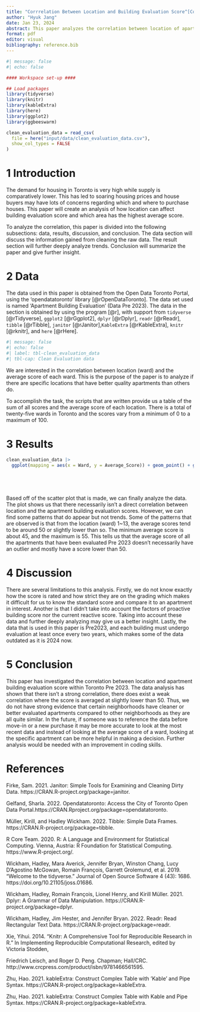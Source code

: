 ```yaml
---
title: "Corrrelation Between Location and Building Evaluation Score^[Code and data supporting this analysis is available at: https://github.com/anggimude/Correlation-Between-Location-and-Building-Evalualtion-Score.git]"
author: "Hyuk Jang"
date: Jan 23, 2024
abstract: This paper analyzes the correlation between location of apartment buildings in Toronto and its evaluation score. This will help us analyze some safer and cleaner neighberhoods and what may be the reason why such correlation occurs. 
format: pdf
editor: visual
bibliography: reference.bib
---
```


```r
#| message: false
#| echo: false

#### Workspace set-up ####

## Load packages
library(tidyverse)
library(knitr)
library(kableExtra)
library(here)
library(ggplot2)
library(ggbeeswarm)

clean_evaluation_data = read_csv(
  file = here("input/data/clean_evaluation_data.csv"),
  show_col_types = FALSE
)

```

# 1 Introduction

The demand for housing in Toronto is very high while supply is comparatively lower. This has led to soaring housing prices and house buyers may have lots of concerns regarding which and where to purchase houses. This paper will create an analysis of how location can affect building evaluation score and which area has the highest average score.

To analyze the correlation, this paper is divided into the following subsections: data, results, discussion, and conclusion. The data section will discuss the information gained from cleaning the raw data. The result section will further deeply analyze trends. Conclusion will summarize the paper and give further insight.

# 2 Data

The data used in this paper is obtained from the Open Data Toronto Portal, using the 'opendatatoronto' library [@rOpenDataToronto]. The data set used is named 'Apartment Building Evaluation' (Data Pre 2023). The data in the section is obtained by using the program [@r], with support from `tidyverse` [@rTidyverse], `ggplot2` [@rGgplot2], `dplyr` [@rDplyr], `readr` [@rReadr], `tibble` [@rTibble], `janitor` [@rJanitor],`KableExtra` [@rKableExtra], `knitr` [@rknitr], and `here` [@rHere].

```r
#| message: false
#| echo: false
#| label: tbl-clean_evaluation_data
#| tbl-cap: Clean Evaluation data

```

We are interested in the correlation between location (ward) and the average score of each ward. This is the purpose of the paper is to analyze if there are specific locations that have better quality apartments than others do.

To accomplish the task, the scripts that are written provide us a table of the sum of all scores and the average score of each location. There is a total of twenty-five wards in Toronto and the scores vary from a minimum of 0 to a maximum of 100.

# 3 Results

```r
clean_evaluation_data |>
  ggplot(mapping = aes(x = Ward, y = Average_Score)) + geom_point() + geom_beeswarm() + labs(x = "location", y = "Average Evaluation Score") + theme_minimal()



 
```

Based off of the scatter plot that is made, we can finally analyze the data. The plot shows us that there necessarily isn't a direct correlation between location and the apartment building evaluation scores. However, we can find some patterns that do appear but not trends. Some of the patterns that are observed is that from the location (ward) 1\~13, the average scores tend to be around 50 or slightly lower than so. The minimum average score is about 45, and the maximum is 55. This tells us that the average score of all the apartments that have been evaluated Pre 2023 doesn't necessarily have an outlier and mostly have a score lower than 50.

# 4 Discussion

There are several limitations to this analysis. Firstly, we do not know exactly how the score is rated and how strict they are on the grading which makes it difficult for us to know the standard score and compare it to an apartment in interest. Another is that I didn't take into account the factors of proactive building score nor the current reactive score. Taking into account these data and further deeply analyzing may give us a better insight. Lastly, the data that is used in this paper is Pre2023, and each building must undergo evaluation at least once every two years, which makes some of the data outdated as it is 2024 now.

# 5 Conclusion

This paper has investigated the correlation between location and apartment building evaluation score within Toronto Pre 2023. The data analysis has shown that there isn't a strong correlation, there does exist a weak correlation where the score is averaged at slightly lower than 50. Thus, we do not have strong evidence that certain neighborhoods have cleaner or better evaluated apartments compared to other neighborhoods as they are all quite similar. In the future, if someone was to reference the data before move-in or a new purchase it may be more accurate to look at the most recent data and instead of looking at the average score of a ward, looking at the specific apartment can be more helpful in making a decision. Further analysis would be needed with an improvement in coding skills.

# References

Firke, Sam. 2021. Janitor: Simple Tools for Examining and Cleaning Dirty Data. https://CRAN.R-project.org/package=janitor.

Gelfand, Sharla. 2022. Opendatatoronto: Access the City of Toronto Open Data Portal.https://CRAN.Rproject.org/package=opendatatoronto.

Müller, Kirill, and Hadley Wickham. 2022. Tibble: Simple Data Frames. https://CRAN.R-project.org/package=tibble.

R Core Team. 2020. R: A Language and Environment for Statistical Computing. Vienna, Austria: R Foundation for Statistical Computing. https://www.R-project.org/.

Wickham, Hadley, Mara Averick, Jennifer Bryan, Winston Chang, Lucy D’Agostino McGowan, Romain François, Garrett Grolemund, et al. 2019. “Welcome to the tidyverse.” Journal of Open Source Software 4 (43): 1686. https://doi.org/10.21105/joss.01686.

Wickham, Hadley, Romain François, Lionel Henry, and Kirill Müller. 2021. Dplyr: A Grammar of Data Manipulation. https://CRAN.R-project.org/package=dplyr.

Wickham, Hadley, Jim Hester, and Jennifer Bryan. 2022. Readr: Read Rectangular Text Data. https://CRAN.R-project.org/package=readr.

Xie, Yihui. 2014. “Knitr: A Comprehensive Tool for Reproducible Research in R.” In Implementing Reproducible Computational Research, edited by Victoria Stodden,

Friedrich Leisch, and Roger D. Peng. Chapman; Hall/CRC. http://www.crcpress.com/product/isbn/9781466561595.

Zhu, Hao. 2021. kableExtra: Construct Complex Table with ’Kable’ and Pipe Syntax. https://CRAN.R-project.org/package=kableExtra.

Zhu, Hao. 2021. kableExtra: Construct Complex Table with Kable and Pipe Syntax. https://CRAN.R-project.org/package=kableExtra.
